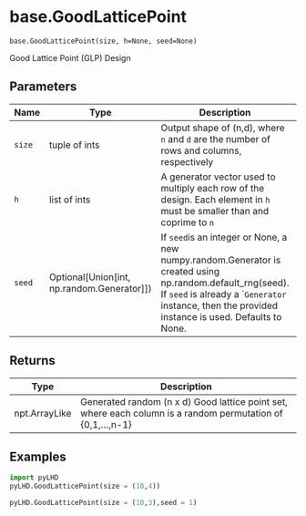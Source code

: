 # base.GoodLatticePoint { #pyLHD.base.GoodLatticePoint }

`base.GoodLatticePoint(size, h=None, seed=None)`

Good Lattice Point (GLP) Design 

## Parameters

| Name   | Type                                           | Description                                                                                                                                                                                                     | Default    |
|--------|------------------------------------------------|-----------------------------------------------------------------------------------------------------------------------------------------------------------------------------------------------------------------|------------|
| `size` | tuple of ints                                  | Output shape of (n,d), where `n` and `d` are the number of rows and columns, respectively                                                                                                                       | _required_ |
| `h`    | list of ints                                   | A generator vector used to multiply each row of the design. Each element in `h` must be smaller than and coprime to `n`                                                                                         | `None`     |
| `seed` | Optional\[Union\[int, np.random.Generator\]\]) | If `seed`is an integer or None, a new numpy.random.Generator is created using np.random.default_rng(seed).  If `seed` is already a ``Generator` instance, then the provided instance is used. Defaults to None. | `None`     |

## Returns

| Type          | Description                                                                                                 |
|---------------|-------------------------------------------------------------------------------------------------------------|
| npt.ArrayLike | Generated random (n x d) Good lattice point set, where each column is a random permutation of {0,1,...,n-1} |

## Examples



```python
import pyLHD
pyLHD.GoodLatticePoint(size = (10,4))
```
```python
pyLHD.GoodLatticePoint(size = (10,3),seed = 1)
```